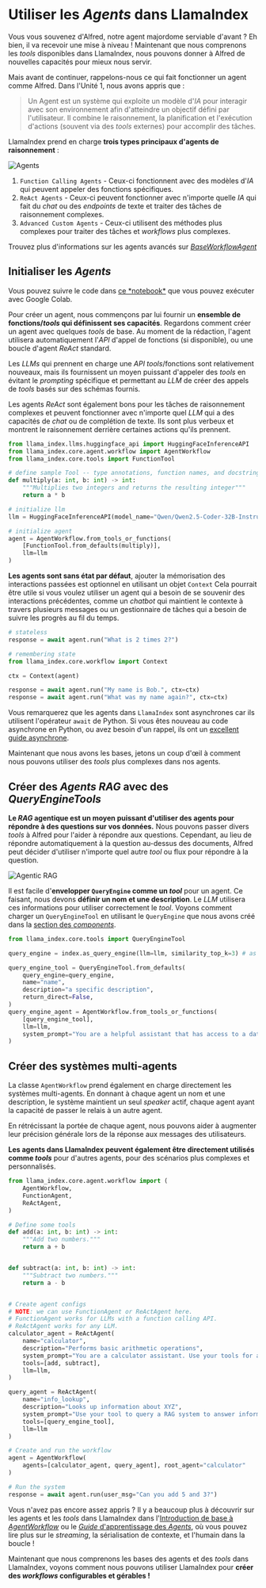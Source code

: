 # Utiliser les *Agents* dans LlamaIndex

Vous vous souvenez d'Alfred, notre agent majordome serviable d'avant ? Eh bien, il va recevoir une mise à niveau !
Maintenant que nous comprenons les *tools* disponibles dans LlamaIndex, nous pouvons donner à Alfred de nouvelles capacités pour mieux nous servir.

Mais avant de continuer, rappelons-nous ce qui fait fonctionner un agent comme Alfred.
Dans l'Unité 1, nous avons appris que :

> Un Agent est un système qui exploite un modèle d'*IA* pour interagir avec son environnement afin d'atteindre un objectif défini par l'utilisateur. Il combine le raisonnement, la planification et l'exécution d'actions (souvent via des *tools* externes) pour accomplir des tâches.

LlamaIndex prend en charge **trois types principaux d'agents de raisonnement** :

![Agents](https://huggingface.co/datasets/agents-course/course-images/resolve/main/en/unit2/llama-index/agents.png)

1. `Function Calling Agents` - Ceux-ci fonctionnent avec des modèles d'*IA* qui peuvent appeler des fonctions spécifiques.
2. `ReAct Agents` - Ceux-ci peuvent fonctionner avec n'importe quelle *IA* qui fait du *chat* ou des *endpoints* de texte et traiter des tâches de raisonnement complexes.
3. `Advanced Custom Agents` - Ceux-ci utilisent des méthodes plus complexes pour traiter des tâches et *workflows* plus complexes.

<Tip>Trouvez plus d'informations sur les agents avancés sur <a href="https://github.com/run-llama/llama_index/blob/main/llama-index-core/llama_index/core/agent/workflow/base_agent.py">*BaseWorkflowAgent*</a></Tip>

## Initialiser les *Agents*

<Tip>
Vous pouvez suivre le code dans <a href="https://huggingface.co/agents-course/notebooks/blob/main/unit2/llama-index/agents.ipynb" target="_blank">ce *notebook*</a> que vous pouvez exécuter avec Google Colab.
</Tip>

Pour créer un agent, nous commençons par lui fournir un **ensemble de fonctions/*tools* qui définissent ses capacités**.
Regardons comment créer un agent avec quelques *tools* de base. Au moment de la rédaction, l'agent utilisera automatiquement l'*API* d'appel de fonctions (si disponible), ou une boucle d'agent *ReAct* standard.

Les *LLMs* qui prennent en charge une *API* *tools*/fonctions sont relativement nouveaux, mais ils fournissent un moyen puissant d'appeler des *tools* en évitant le *prompting* spécifique et permettant au *LLM* de créer des appels de *tools* basés sur des schémas fournis.

Les agents *ReAct* sont également bons pour les tâches de raisonnement complexes et peuvent fonctionner avec n'importe quel *LLM* qui a des capacités de *chat* ou de complétion de texte. Ils sont plus verbeux et montrent le raisonnement derrière certaines actions qu'ils prennent.

```python
from llama_index.llms.huggingface_api import HuggingFaceInferenceAPI
from llama_index.core.agent.workflow import AgentWorkflow
from llama_index.core.tools import FunctionTool

# define sample Tool -- type annotations, function names, and docstrings, are all included in parsed schemas!
def multiply(a: int, b: int) -> int:
    """Multiplies two integers and returns the resulting integer"""
    return a * b

# initialize llm
llm = HuggingFaceInferenceAPI(model_name="Qwen/Qwen2.5-Coder-32B-Instruct")

# initialize agent
agent = AgentWorkflow.from_tools_or_functions(
    [FunctionTool.from_defaults(multiply)],
    llm=llm
)
```

**Les agents sont sans état par défaut**, ajouter la mémorisation des interactions passées est optionnel en utilisant un objet `Context`
Cela pourrait être utile si vous voulez utiliser un agent qui a besoin de se souvenir des interactions précédentes, comme un *chatbot* qui maintient le contexte à travers plusieurs messages ou un gestionnaire de tâches qui a besoin de suivre les progrès au fil du temps.

```python
# stateless
response = await agent.run("What is 2 times 2?")

# remembering state
from llama_index.core.workflow import Context

ctx = Context(agent)

response = await agent.run("My name is Bob.", ctx=ctx)
response = await agent.run("What was my name again?", ctx=ctx)
```

Vous remarquerez que les agents dans `LlamaIndex` sont asynchrones car ils utilisent l'opérateur `await` de Python. Si vous êtes nouveau au code asynchrone en Python, ou avez besoin d'un rappel, ils ont un [excellent guide asynchrone](https://docs.llamaindex.ai/en/stable/getting_started/async_python/).

Maintenant que nous avons les bases, jetons un coup d'œil à comment nous pouvons utiliser des *tools* plus complexes dans nos agents.

## Créer des *Agents* *RAG* avec des *QueryEngineTools*

**Le *RAG* agentique est un moyen puissant d'utiliser des agents pour répondre à des questions sur vos données.** Nous pouvons passer divers *tools* à Alfred pour l'aider à répondre aux questions.
Cependant, au lieu de répondre automatiquement à la question au-dessus des documents, Alfred peut décider d'utiliser n'importe quel autre *tool* ou flux pour répondre à la question.

![Agentic RAG](https://huggingface.co/datasets/agents-course/course-images/resolve/main/en/unit2/llama-index/agentic-rag.png)

Il est facile d'**envelopper `QueryEngine` comme un *tool*** pour un agent.
Ce faisant, nous devons **définir un nom et une description**. Le *LLM* utilisera ces informations pour utiliser correctement le *tool*.
Voyons comment charger un `QueryEngineTool` en utilisant le `QueryEngine` que nous avons créé dans la [section des *components*](components).

```python
from llama_index.core.tools import QueryEngineTool

query_engine = index.as_query_engine(llm=llm, similarity_top_k=3) # as shown in the Components in LlamaIndex section

query_engine_tool = QueryEngineTool.from_defaults(
    query_engine=query_engine,
    name="name",
    description="a specific description",
    return_direct=False,
)
query_engine_agent = AgentWorkflow.from_tools_or_functions(
    [query_engine_tool],
    llm=llm,
    system_prompt="You are a helpful assistant that has access to a database containing persona descriptions. "
)
```

## Créer des systèmes multi-agents

La classe `AgentWorkflow` prend également en charge directement les systèmes multi-agents. En donnant à chaque agent un nom et une description, le système maintient un seul *speaker* actif, chaque agent ayant la capacité de passer le relais à un autre agent.

En rétrécissant la portée de chaque agent, nous pouvons aider à augmenter leur précision générale lors de la réponse aux messages des utilisateurs.

**Les agents dans LlamaIndex peuvent également être directement utilisés comme *tools*** pour d'autres agents, pour des scénarios plus complexes et personnalisés.

```python
from llama_index.core.agent.workflow import (
    AgentWorkflow,
    FunctionAgent,
    ReActAgent,
)

# Define some tools
def add(a: int, b: int) -> int:
    """Add two numbers."""
    return a + b


def subtract(a: int, b: int) -> int:
    """Subtract two numbers."""
    return a - b


# Create agent configs
# NOTE: we can use FunctionAgent or ReActAgent here.
# FunctionAgent works for LLMs with a function calling API.
# ReActAgent works for any LLM.
calculator_agent = ReActAgent(
    name="calculator",
    description="Performs basic arithmetic operations",
    system_prompt="You are a calculator assistant. Use your tools for any math operation.",
    tools=[add, subtract],
    llm=llm,
)

query_agent = ReActAgent(
    name="info_lookup",
    description="Looks up information about XYZ",
    system_prompt="Use your tool to query a RAG system to answer information about XYZ",
    tools=[query_engine_tool],
    llm=llm
)

# Create and run the workflow
agent = AgentWorkflow(
    agents=[calculator_agent, query_agent], root_agent="calculator"
)

# Run the system
response = await agent.run(user_msg="Can you add 5 and 3?")
```

<Tip>Vous n'avez pas encore assez appris ? Il y a beaucoup plus à découvrir sur les agents et les *tools* dans LlamaIndex dans l'<a href="https://docs.llamaindex.ai/en/stable/examples/agent/agent_workflow_basic/">Introduction de base à *AgentWorkflow*</a> ou le <a href="https://docs.llamaindex.ai/en/stable/understanding/agent/">*Guide* d'apprentissage des *Agents*</a>, où vous pouvez lire plus sur le *streaming*, la sérialisation de contexte, et l'humain dans la boucle !</Tip>

Maintenant que nous comprenons les bases des agents et des *tools* dans LlamaIndex, voyons comment nous pouvons utiliser LlamaIndex pour **créer des *workflows* configurables et gérables !**